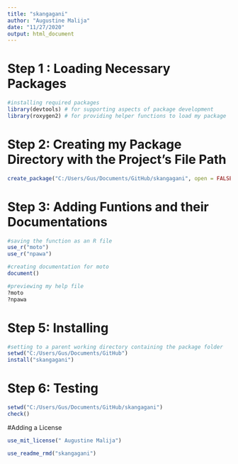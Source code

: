 ```yaml
---
title: "skangagani"
author: "Augustine Malija"
date: "11/27/2020"
output: html_document
---
```

# Step 1 : Loading Necessary Packages
```r
#installing required packages
library(devtools) # for supporting aspects of package development
library(roxygen2) # for providing helper functions to load my package
```

# Step 2: Creating my Package Directory with the Project's File Path
```r
create_package("C:/Users/Gus/Documents/GitHub/skangagani", open = FALSE)
```

# Step 3: Adding Funtions and their Documentations

```r
#saving the function as an R file
use_r("moto")
use_r("npawa")
```



```r
#creating documentation for moto
document()
```


```r
#previewing my help file
?moto
?npawa
```

# Step 5: Installing
```r
#setting to a parent working directory containing the package folder
setwd("C:/Users/Gus/Documents/GitHub") 
install("skangagani")
```
# Step 6: Testing
```r
setwd("C:/Users/Gus/Documents/GitHub/skangagani")
check()
```

#Adding a License
```r
use_mit_license(" Augustine Malija")
```

```r
use_readme_rmd("skangagani")

```


